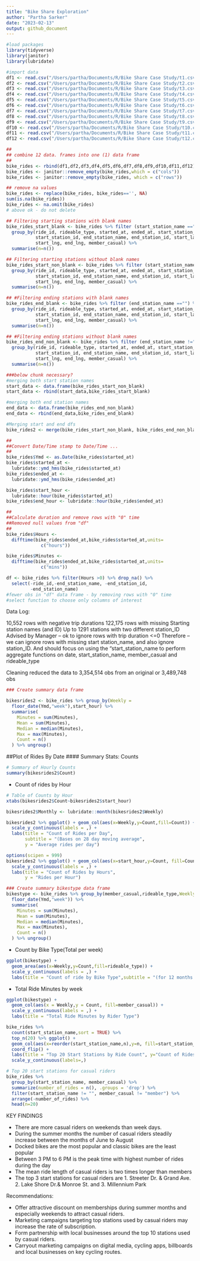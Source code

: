 ```yaml
---
title: "Bike Share Exploration"
author: "Partha Sarker"
date: "2023-02-13"
output: github_document
---
```


```r
#load packages
library(tidyverse)
library(janitor)
library(lubridate)
```

```r
#import data
df1 <- read.csv("/Users/partha/Documents/R/Bike Share Case Study/t1.csv")
df2 <- read.csv("/Users/partha/Documents/R/Bike Share Case Study/t2.csv")
df3 <- read.csv("/Users/partha/Documents/R/Bike Share Case Study/t3.csv")
df4 <- read.csv("/Users/partha/Documents/R/Bike Share Case Study/t4.csv")
df5 <- read.csv("/Users/partha/Documents/R/Bike Share Case Study/t5.csv")
df6 <- read.csv("/Users/partha/Documents/R/Bike Share Case Study/t6.csv")
df7 <- read.csv("/Users/partha/Documents/R/Bike Share Case Study/t7.csv")
df8 <- read.csv("/Users/partha/Documents/R/Bike Share Case Study/t8.csv")
df9 <- read.csv("/Users/partha/Documents/R/Bike Share Case Study/t9.csv")
df10 <- read.csv("/Users/partha/Documents/R/Bike Share Case Study/t10.csv")
df11 <- read.csv("/Users/partha/Documents/R/Bike Share Case Study/t11.csv")
df12 <- read.csv("/Users/partha/Documents/R/Bike Share Case Study/t12.csv")
```

```r
##
## combine 12 data. frames into one (1) data frame
##
bike_rides <- rbind(df1,df2,df3,df4,df5,df6,df7,df8,df9,df10,df11,df12)
bike_rides <- janitor::remove_empty(bike_rides,which = c("cols"))
bike_rides <- janitor::remove_empty(bike_rides, which = c("rows"))

## remove na values
bike_rides <- replace(bike_rides, bike_rides=='', NA)
sum(is.na(bike_rides))
bike_rides <- na.omit(bike_rides)
# above ok - do not delete
```

```r
## Filtering starting stations with blank names
bike_rides_start_blank <- bike_rides %>% filter (start_station_name =="") %>%
  group_by(ride_id, rideable_type, started_at, ended_at, start_station_name,
           start_station_id, end_station_name, end_station_id, start_lat,
           start_lng, end_lng, member_casual) %>%
  summarise(n=n())

## Filtering starting stations without blank names
bike_rides_start_non_blank <- bike_rides %>% filter (start_station_name !="") %>%
  group_by(ride_id, rideable_type, started_at, ended_at, start_station_name,
           start_station_id, end_station_name, end_station_id, start_lat,
           start_lng, end_lng, member_casual) %>%
  summarise(n=n())

## #Filtering ending stations with blank names
bike_rides_end_blank <- bike_rides %>% filter (end_station_name =="") %>%
  group_by(ride_id, rideable_type, started_at, ended_at, start_station_name,
           start_station_id, end_station_name, end_station_id, start_lat,
           start_lng, end_lng, member_casual) %>%
  summarise(n=n())

## #Filtering ending stations without blank names
bike_rides_end_non_blank <- bike_rides %>% filter (end_station_name !="") %>%
  group_by(ride_id, rideable_type, started_at, ended_at, start_station_name,
           start_station_id, end_station_name, end_station_id, start_lat,
           start_lng, end_lng, member_casual) %>%
  summarise(n=n())

###below chunk necessary?
#merging both start station names
start_data <- data.frame(bike_rides_start_non_blank)
start_data <- rbind(start_data,bike_rides_start_blank)

#merging both end station names
end_data <- data.frame(bike_rides_end_non_blank)
end_data <- rbind(end_data,bike_rides_end_blank)
```

```r
#Merging start and end dfs
bike_rides2 <- merge(bike_rides_start_non_blank, bike_rides_end_non_blank, by = "ride_id")
```

```r
##
##Convert Date/Time stamp to Date/Time ...
##
bike_rides$Ymd <- as.Date(bike_rides$started_at)
bike_rides$started_at <- 
  lubridate::ymd_hms(bike_rides$started_at)
bike_rides$ended_at <-
  lubridate::ymd_hms(bike_rides$ended_at)

bike_rides$start_hour <-
  lubridate::hour(bike_rides$started_at)
bike_rides$end_hour <- lubridate::hour(bike_rides$ended_at)
```

```r

##
##Calculate duration and remove rows with "0" time
##Removed null values from "df"
##
bike_rides$Hours <-
  difftime(bike_rides$ended_at,bike_rides$started_at,units= 
             c("hours"))

bike_rides$Minutes <-
  difftime(bike_rides$ended_at,bike_rides$started_at,units= 
             c("mins"))

df <- bike_rides %>% filter(Hours >0) %>% drop_na() %>%
  select(-ride_id,-end_station_name, -end_station_id,
         -end_station_name)
#fewer obs in "df" data frame - by removing rows with "0" time
#select function to choose only columns of interest
```

Data Log:

10,552 rows with negative trip durations 122,175 rows with missing
Starting station names (and ID) Up to 1291 stations with two different
station_ID Advised by Manager -- ok to ignore rows with trip duration
\<=0 Therefore -- we can ignore rows with missing start station_name,
and also ignore station_ID. And should focus on using the
"start_station_name to perform aggregate functions on date,
start_station_name, member_casual and rideable_type

Cleaning reduced the data to 3,354,514 obs from an original or 3,489,748
obs

```r
### Create summary data frame

bikesrides2 <- bike_rides %>% group_by(Weekly =
  floor_date(Ymd,"week"),start_hour) %>%
  summarise(
    Minutes = sum(Minutes),
    Mean = sum(Minutes),
    Median = median(Minutes),
    Max = max(Minutes),
    Count = n()
  ) %>% ungroup()
```

##Plot of Rides By Date \#### Summary Stats: Counts

```r
# Summary of Hourly Counts
summary(bikesrides2$Count)
```

-   Count of rides by Hour

```r
# Table of Counts by Hour
xtabs(bikesrides2$Count~bikesrides2$start_hour)
```

```r
bikesrides2$Monthly <- lubridate::month(bikesrides2$Weekly)

bikesrides2 %>% ggplot() + geom_col(aes(x=Weekly,y=Count,fill=Count)) +
  scale_y_continuous(labels = ,) +
  labs(title = "Count of Rides per Day",
       subtitle = "(Bases on 28 day moving average",
       y = "Average rides per day")
```

```r
options(scipen = 999)
bikesrides2 %>% ggplot() + geom_col(aes(x=start_hour,y=Count, fill=Count)) +
  scale_y_continuous(labels = ,) +
  labs(title = "Count of Rides by Hours",
       y = "Rides per Hour")
```

```r
### Create summary bikestype data frame
bikestype <- bike_rides %>% group_by(member_casual,rideable_type,Weekly =
  floor_date(Ymd,"week")) %>%
  summarise(
    Minutes = sum(Minutes),
    Mean = sum(Minutes),
    Median = median(Minutes),
    Max = max(Minutes),
    Count = n()
  ) %>% ungroup()
```

-   Count by Bike Type(Total per week)

```r
ggplot(bikestype) +
  geom_area(aes(x=Weekly,y=Count,fill=rideable_type)) +
  scale_y_continuous(labels = ,) +
  labs(title = "Count of ride by Bike Type",subtitle = "(for 12 months ending 31-03-2021)")
```

-   Total Ride Minutes by week

```r
ggplot(bikestype) + 
  geom_col(aes(x = Weekly,y = Count, fill=member_casual)) +
  scale_y_continuous(labels = ,) +
  labs(title = "Total Ride Minutes by Rider Type")
```

```r
bike_rides %>%
  count(start_station_name,sort = TRUE) %>%
  top_n(20) %>% ggplot() +
  geom_col(aes(x=reorder(start_station_name,n),y=n, fill=start_station_name)) +
  coord_flip() +
  labs(title = "Top 20 Start Stations by Ride Count", y="Count of Rides") +
  scale_y_continuous(labels=,)
```

```r
# Top 20 start stations for casual riders
bike_rides %>% 
  group_by(start_station_name, member_casual) %>% 
  summarize(number_of_rides = n(), .groups = 'drop') %>% 
  filter(start_station_name != "", member_casual != "member") %>% 
  arrange(-number_of_rides) %>% 
  head(n=20)
```

KEY FINDINGS

-   There are more casual riders on weekends than week days.
-   During the summer months the number of casual riders steadily
    increase between the months of June to August
-   Docked bikes are the most popular and classic bikes are the least
    popular
-   Between 3 PM to 6 PM is the peak time with highest number of rides
    during the day
-   The mean ride length of casual riders is two times longer than
    members
-   The top 3 start stations for casual riders are 1. Streeter Dr. &
    Grand Ave. 2. Lake Shore Dr.& Monroe St. and 3. Millennium Park

Recommendations:

-   Offer attractive discount on memberships during summer months and
    especially weekends to attract casual riders.
-   Marketing campaigns targeting top stations used by casual riders may
    increase the rate of subscription.
-   Form partnership with local businesses around the top 10 stations
    used by casual riders.
-   Carryout marketing campaigns on digital media, cycling apps,
    billboards and local businesses on key cycling routes.
